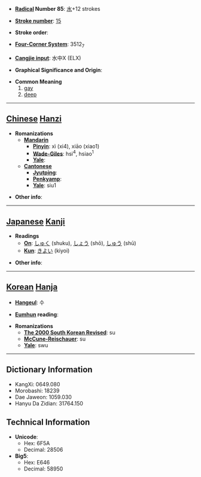 * '''[[Wiktionary:Chinese radical index| Radical]] Number 85''': [[Wiktionary:Chinese radical index 水|水]]+12 strokes

* '''[[Wiktionary:Chinese total strokes index|Stroke number]]''': [[Wiktionary:Chinese total strokes index 15|15]]

* '''Stroke order''': 

* '''[[Wiktionary:Chinese four corner index|Four-Corner System]]''': 3512<sub>7</sub>

* '''[[Wiktionary:Chinese Cangjie index|Cangjie input]]''': 水中X (ELX)

* '''Graphical Significance and Origin''': 

* '''Common Meaning'''
*#[[gay]]
*# [[deep]]


----

== [[Chinese]] [[Hanzi]] ==

* '''Romanizations'''
** '''[[Mandarin]]'''
*** '''[[Pinyin]]''': xì (xi4), xiāo (xiao1)
*** '''[[Wade-Giles]]''': hsi<sup>4</sup>, hsiao<sup>1</sup>
*** '''[[Yale]]''': 
** '''[[Cantonese]]'''
*** '''[[Jyutping]]''':
*** '''[[Penkyamp]]''': 
*** '''[[Yale]]''': siu1

* '''Other info''': 

----

== [[Japanese]] [[Kanji]] ==

* '''Readings'''
** '''[[On]]''': [[しゅく]] (shuku), [[しょう]] (shō), [[しゅう]] (shū)
** '''[[Kun]]''': [[きよい]] (kiyoi)

* '''Other info''':  

----

== [[Korean]] [[Hanja]] ==

* '''[[Hangeul]]''': 수

* '''[[Eumhun]] reading''': 

* '''Romanizations'''
** '''[[The 2000 South Korean Revised Romanization|The 2000 South Korean Revised]]''': su
** '''[[McCune-Reischauer]]''': su
** '''[[Yale]]''': swu

----

== Dictionary Information ==

* KangXi: 0649.080
* Morobashi: 18239
* Dae Jaweon: 1059.030
* Hanyu Da Zidian: 31764.150

== Technical Information ==

* '''Unicode''':
** Hex: 6F5A
** Decimal: 28506
* '''Big5''':
** Hex: E646
** Decimal: 58950